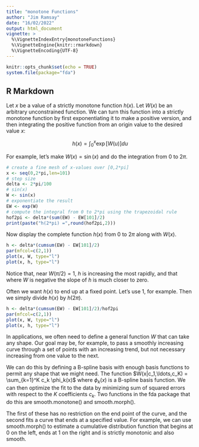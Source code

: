 ```yaml
---
title: "monotone Functions"
author: "Jim Ramsay"
date: "16/02/2022"
output: html_document
vignette: >
  %\VignetteIndexEntry{monotoneFunctions}
  %\VignetteEngine{knitr::rmarkdown}
  %\VignetteEncoding{UTF-8}
---
```


```r
knitr::opts_chunk$set(echo = TRUE)
system.file(package="fda")
```

## R Markdown

Let $x$ be a value of a strictly monotone function $h(x)$.  Let $W(x)$ be an arbitrary unconstrained function.
We can turn this function into a strictly monotone function by first exponentiating it to make a positive version, and then integrating the positive function from an origin value to the desired value $x$:

$$h(x) = \int_0^x \exp[W(u)] du$$

For example, let's make $W(x) = \sin(x)$ and do the integration from 0 to $2 \pi$.

```r
# create a fine mesh of x-values over [0,2*pi]
x <- seq(0,2*pi,len=101)
# step size
delta <- 2*pi/100
# sin(x)
W <- sin(x)
# exponentiate the result
EW <- exp(W)
# compute the integral from 0 to 2*pi using the trapezoidal rule
hof2pi <- delta*(sum(EW) - EW[101]/2)
print(paste("h(2*pi) =",round(hof2pi,2)))
```

Now display the complete function $h(x)$ from 0 to $2 \pi$ along with $W(x)$.

```r
h <- delta*(cumsum(EW) - EW[101]/2)
par(mfcol=c(2,1))
plot(x, W, type="l")
plot(x, h, type="l")
```

Notice that, near $W(\pi/2) = 1$, $h$ is increasing the most rapidly, and that where $W$ is negative the slope of $h$ is much closer to zero.

Often we want $h(x)$ to end up at a fixed point.  Let's use 1, for example.  Then we simply divide $h(x)$ by $h(2 \pi)$.

```r
h <- delta*(cumsum(EW) - EW[101]/2)/hof2pi
par(mfcol=c(2,1))
plot(x, W, type="l")
plot(x, h, type="l")
```

In applications, we often need to define a general function $W$ that can take any shape.  Our goal may be, for example, to pass a smoothly increasing curve through a set of points with an increasing trend, but not necessary increasing from one value to the next.

We can do this by defining a B-spline basis with enough basis functions to permit any shape that we might need.  The function $W(x|c_1,\ldots,c_K) = \sum_{k=1}^K c_k \phi_k(x)$ where $\phi_k(x)$ is a B-spline basis function.  We can then optimize the fit to the data by minimizing sum of squared errors with respect to the $K$ coefficients $c_k$.  Two functions in the fda package that do this are smooth.monotone() and smooth.morph(). 

The first of these has no restriction on the end point of the curve, and the second fits a curve that ends at a specified value.  For example, we can use smooth.morph() to estimate a cumulative distribution function that begins at 0 on the left, ends at 1 on the right and is strictly monotonic and also smooth.



